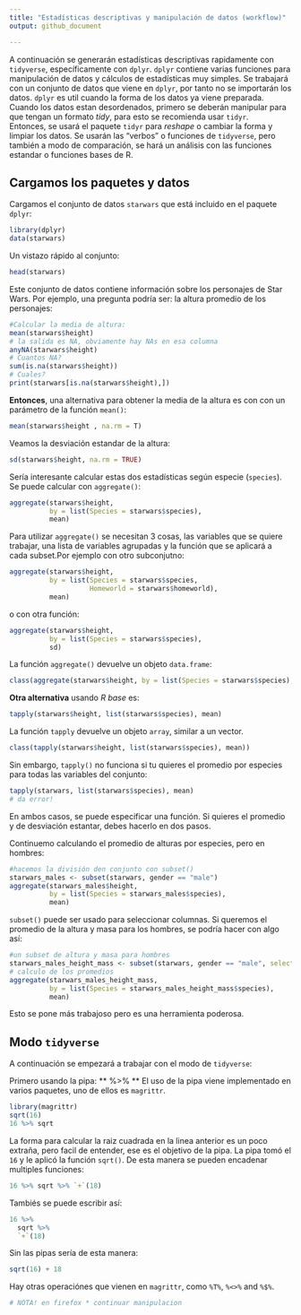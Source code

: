 ```yaml
---
title: "Estadísticas descriptivas y manipulación de datos (workflow)"
output: github_document

---
```



A continuación se generarán estadísticas descriptivas rapidamente con `tidyverse`, específicamente con `dplyr`. `dplyr` contiene varias funciones para manipulación de datos y cálculos de estadísticas muy simples. Se trabajará con un conjunto de datos que viene en `dplyr`, por tanto no se importarán los datos. `dplyr` es util cuando la forma de los datos ya viene preparada. Cuando los datos estan desordenados, primero se deberán manipular para que tengan un formato *tidy*, para esto se recomienda usar `tidyr`.  
Entonces, se usará el paquete `tidyr` para *reshape* o cambiar la forma y limpiar los datos. Se usarán las "verbos" o funciones de `tidyverse`, pero también a modo de comparación, se hará un análisis con las funciones estandar o funciones bases de R.   

## Cargamos los paquetes y datos

Cargamos el conjunto de datos `starwars` que está incluido en el paquete `dplyr`:  
```r
library(dplyr)
data(starwars)
```

Un vistazo rápido al conjunto:  

```r
head(starwars)
```

Este conjunto de datos contiene información sobre los personajes de Star Wars. Por ejemplo, una pregunta podría ser: la altura promedio de los personajes:

```r
#Calcular la media de altura:
mean(starwars$height)
# la salida es NA, obviamente hay NAs en esa columna
anyNA(starwars$height)
# Cuantos NA?
sum(is.na(starwars$height))
# Cuales?
print(starwars[is.na(starwars$height),])
```

**Entonces**, una alternativa para obtener la media de la altura es con con un parámetro de la función `mean()`:  

```r
mean(starwars$height , na.rm = T)
```

Veamos la desviación estandar de la altura:

```r
sd(starwars$height, na.rm = TRUE)
```

Sería interesante calcular estas dos estadísticas según especie (`species`). Se puede calcular con `aggregate()`:

```r
aggregate(starwars$height,
          by = list(Species = starwars$species),
          mean)
```

Para utilizar `aggregate()` se necesitan 3 cosas, las variables que se quiere trabajar, una lista de variables agrupadas y la función que se aplicará a cada subset.Por ejemplo con otro subconjutno:  

```r
aggregate(starwars$height,
          by = list(Species = starwars$species,
                    Homeworld = starwars$homeworld),
          mean)
```

o con otra función: 

```r
aggregate(starwars$height,
          by = list(Species = starwars$species),
          sd)
```

La función `aggregate()` devuelve un objeto `data.frame`:

```r
class(aggregate(starwars$height, by = list(Species = starwars$species), mean))
```

**Otra alternativa** usando *R base*  es:

```r
tapply(starwars$height, list(starwars$species), mean)
```

La función `tapply` devuelve un objeto `array`, similar a un vector.

```r
class(tapply(starwars$height, list(starwars$species), mean))
```

Sin embargo, `tapply()` no funciona si tu quieres el promedio por especies para todas las variables del conjunto:

```r
tapply(starwars, list(starwars$species), mean)
# da error!
```

En ambos casos, se puede especificar una función. Si quieres el promedio y de desviación estantar, debes hacerlo en dos pasos.  

Continuemo calculando el promedio de alturas por especies, pero en hombres:  

```r
#hacemos la división den conjunto con subset()
starwars_males <- subset(starwars, gender == "male")
aggregate(starwars_males$height,
          by = list(Species = starwars_males$species),
          mean)
```

`subset()` puede ser usado para seleccionar columnas. Si queremos el promedio de la altura y masa para los hombres, se podría hacer con algo así:

```r
#un subset de altura y masa para hombres
starwars_males_height_mass <- subset(starwars, gender == "male", select = c(height, mass, species))
# calculo de los promedios
aggregate(starwars_males_height_mass,
          by = list(Species = starwars_males_height_mass$species),
          mean)
```

Esto se pone más trabajoso pero es una herramienta poderosa.  

## Modo `tidyverse`

A continuación se empezará a trabajar con el modo de `tidyverse`:

Primero usando la pipa: ** %>% ** 
El uso de la pipa viene implementado en varios paquetes, uno de ellos es `magrittr`.  

```r
library(magrittr)
sqrt(16)
16 %>% sqrt
```

La forma para calcular la raiz cuadrada en la linea anterior es un poco extraña, pero facil de entender, ese es el objetivo de la pipa. La pipa tomó el `16` y le aplicó la función `sqrt()`. De esta manera se pueden encadenar multiples funciones:  

```r
16 %>% sqrt %>% `+`(18)
```

Tambiés se puede escribir así: 

```r
16 %>% 
  sqrt %>% 
  `+`(18) 
```

Sin las pipas sería de esta manera:  

```r
sqrt(16) + 18
```

Hay otras operaciónes que vienen en `magrittr`, como `%T%`, `%<>%` and `%$%`. 

```r
# NOTA! en firefox * continuar manipulacion
```

